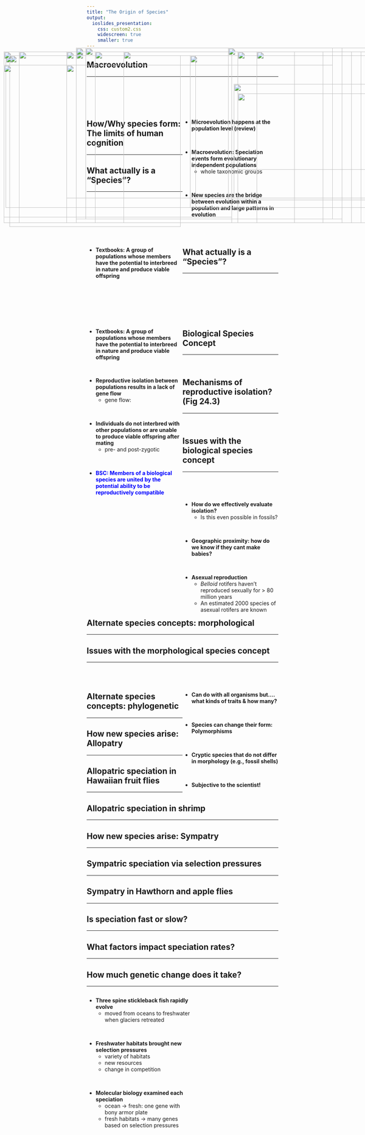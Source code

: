 ```yaml
---
title: "The Origin of Species"
output: 
  ioslides_presentation:
    css: custom2.css
    widescreen: true
    smaller: true
---
```


## Macroevolution
<hr>
<br/>
<br/>
<br/>
<br/>

<div style="float: right; width: 50%;">
* **Microevolution happens at the population level (review)**

<br/>

* **Macroevolution: Speciation events form evolutionary independent populations**
    + whole taxonomic groups

<br/>

* **New species are the bridge between evolution within a population and large patterns in evolution**

</div>

<IMG STYLE="position:absolute; TOP:200px; LEFT:25px; WIDTH:450px; HEIGHT:450px" SRC="images/macro.png">

## How/Why species form: The limits of human cognition
<hr>

<IMG STYLE="position:absolute; TOP:190px; LEFT:325px; WIDTH:450px; HEIGHT:450px" SRC="images/speciation-continuum.jpg">

## What actually is a "Species"?
<hr>
<br/>
<br/>
<br/>
<br/>
<br/>
<br/>

<div style="float: left; width: 50%;">

* **Textbooks: A group of populations whose members have the potential to interbreed in nature and produce viable offspring**

</div>

## What actually is a "Species"?
<hr>
<br/>
<br/>
<br/>
<br/>
<br/>
<br/>

<div style="float: left; width: 50%;">

* **Textbooks: A group of populations whose members have the potential to interbreed in nature and produce viable offspring**

</div>

<IMG STYLE="position:absolute; TOP:200px; LEFT:500px; WIDTH:600px; HEIGHT:400px" SRC="images/finches.png">

## Biological Species Concept
<hr>
<br/>


<div style="float: left; width: 50%;">

* **Reproductive isolation between populations results in a lack of gene flow**
    + gene flow: 
    
<br/>

* **Individuals do not interbred with other populations or are unable to produce viable offspring after mating**
    + pre- and post-zygotic

<br/>

* <span style="color:blue">**BSC: Members of a biological species are united by the potential ability to be reproductively compatible**</span>

</div>

<IMG STYLE="position:absolute; TOP:190px; LEFT:625px; WIDTH:325px; HEIGHT:450px" SRC="images/speciesconcept.jpg">

## Mechanisms of reproductive isolation? (Fig 24.3)
<hr>
<br/>

<IMG STYLE="position:absolute; TOP:190px; LEFT:200px; WIDTH:700px; HEIGHT:450px" SRC="images/lark.png">

## Issues with the biological species concept
<hr>
<br/>
<br/>

<div style="float: left; width: 50%;">

* **How do we effectively evaluate isolation?**
    + Is this even possible in fossils?

<br/>

* **Geographic proximity: how do we know if they cant make babies?**

<br/>

* **Asexual reproduction**
    + *Belloid* rotifers haven’t
reproduced sexually for > 80 million years 
    + An estimated 2000 species of asexual rotifers are known

</div>

<IMG STYLE="position:absolute; TOP:300px; LEFT:625px; WIDTH:400px; HEIGHT:200px" SRC="images/rotifer.jpg">

## Alternate species concepts: morphological
<hr>

<IMG STYLE="position:absolute; TOP:190px; LEFT:175px; WIDTH:750px; HEIGHT:450px" SRC="images/morph.png">

## Issues with the morphological species concept
<hr>
<br/>
<br/>

<div style="float: right; width: 50%;">
* **Can do with all organisms but.... what kinds of traits & how many?**

<br/>

* **Species can change their form: Polymorphisms**

<br/>

* **Cryptic species that do not differ in morphology (e.g., fossil shells)**

<br/>

* **Subjective to the scientist!**
</div>

<IMG STYLE="position:absolute; TOP:200px; LEFT:15px; WIDTH:500px; HEIGHT:400px" SRC="images/mimic.png">

## Alternate species concepts: phylogenetic
<hr>

<IMG STYLE="position:absolute; TOP:225px; LEFT:10px; WIDTH:600px; HEIGHT:400px" SRC="images/phylo.jpg">

<IMG STYLE="position:absolute; TOP:275px; LEFT:615px; WIDTH:450px; HEIGHT:300px" SRC="images/phylo2.gif">

## How new species arise: Allopatry
<hr>

<IMG STYLE="position:absolute; TOP:190px; LEFT:50px; WIDTH:1000px; HEIGHT:450px" SRC="images/allo.png">

## Allopatric speciation in Hawaiian fruit flies
<hr>

<IMG STYLE="position:absolute; TOP:180px; LEFT:200px; WIDTH:700px; HEIGHT:450px" SRC="images/allo_fruit.jpg">

## Allopatric speciation in shrimp
<hr>

<IMG STYLE="position:absolute; TOP:180px; LEFT:225px; WIDTH:650px; HEIGHT:450px" SRC="images/shrimp.jpg">

## How new species arise: Sympatry
<hr>

<IMG STYLE="position:absolute; TOP:225px; LEFT:175px; WIDTH:700px; HEIGHT:350px" SRC="images/symp.png">

## Sympatric speciation via selection pressures
<hr>

<IMG STYLE="position:absolute; TOP:190px; LEFT:250px; WIDTH:600px; HEIGHT:450px" SRC="images/symp2.jpg">

## Sympatry in Hawthorn and apple flies
<hr>

<IMG STYLE="position:absolute; TOP:190px; LEFT:10px; WIDTH:600px; HEIGHT:450px" SRC="images/flies2.jpg">

<IMG STYLE="position:absolute; TOP:190px; LEFT:675px; WIDTH:300px; HEIGHT:450px" SRC="images/flies3.png">

## Is speciation fast or slow?
<hr>

<IMG STYLE="position:absolute; TOP:180px; LEFT:200px; WIDTH:700px; HEIGHT:450px" SRC="images/fossils.jpg">

## What factors impact speciation rates?
<hr>

<IMG STYLE="position:absolute; TOP:180px; LEFT:200px; WIDTH:700px; HEIGHT:450px" SRC="images/punc.png">

## How much genetic change does it take?
<hr>

<div style="float: left; width: 55%;">

* **Three spine stickleback fish rapidly evolve**
    + moved from oceans to freshwater when glaciers retreated

<br/>

* **Freshwater habitats brought new selection pressures**
    + variety of habitats
    + new resources
    + change in competition

<br/>

* **Molecular biology examined each speciation**
    + ocean &rarr; fresh: one gene with bony armor plate
    + fresh habitats &rarr; many genes based on selection pressures
</div>

<IMG STYLE="position:absolute; TOP:180px; LEFT:600px; WIDTH:450px; HEIGHT:400px" SRC="images/fish.jpg">

